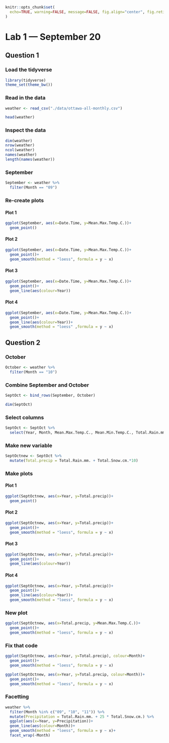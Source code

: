 ```r
knitr::opts_chunk$set(
  echo=TRUE, warning=FALSE, message=FALSE, fig.align="center", fig.retina=3
)
```

# Lab 1 &mdash; September 20

## Question 1

### Load the tidyverse

```r
library(tidyverse)
theme_set(theme_bw())
```

### Read in the data

```r
weather <- read_csv("./data/ottawa-all-monthly.csv")

head(weather)
```

### Inspect the data

```r
dim(weather)
nrow(weather)
ncol(weather)
names(weather)
length(names(weather))
```

### September

```r
September <- weather %>%
  filter(Month == "09")
```

### Re-create plots

#### Plot 1

```r
ggplot(September, aes(x=Date.Time, y=Mean.Max.Temp.C.))+
  geom_point()
```

#### Plot 2

```r
ggplot(September, aes(x=Date.Time, y=Mean.Max.Temp.C.))+
  geom_point()+
  geom_smooth(method = "loess", formula = y ~ x)
```

#### Plot 3

```r
ggplot(September, aes(x=Date.Time, y=Mean.Max.Temp.C.))+
  geom_point()+
  geom_line(aes(colour=Year))
```

#### Plot 4

```r
ggplot(September, aes(x=Date.Time, y=Mean.Max.Temp.C.))+
  geom_point()+
  geom_line(aes(colour=Year))+
  geom_smooth(method = "loess" ,formula = y ~ x)
```


## Question 2

### October

```r
October <- weather %>%
  filter(Month == "10")
```

### Combine September and October

```r
SeptOct <- bind_rows(September, October)

dim(SeptOct)
```

### Select columns

```r
SeptOct <- SeptOct %>%
  select(Year, Month, Mean.Max.Temp.C., Mean.Min.Temp.C., Total.Rain.mm., Total.Snow.cm.)
```

### Make new variable

```r
SeptOctnew <- SeptOct %>%
  mutate(Total.precip = Total.Rain.mm. + Total.Snow.cm.*10)
```

### Make plots

#### Plot 1

```r
ggplot(SeptOctnew, aes(x=Year, y=Total.precip))+
  geom_point()
```

#### Plot 2

```r
ggplot(SeptOctnew, aes(x=Year, y=Total.precip))+
  geom_point()+
  geom_smooth(method = "loess", formula = y ~ x)
```

#### Plot 3

```r
ggplot(SeptOctnew, aes(x=Year, y=Total.precip))+
  geom_point()+
  geom_line(aes(colour=Year))
```

#### Plot 4

```r
ggplot(SeptOctnew, aes(x=Year, y=Total.precip))+
  geom_point()+
  geom_line(aes(colour=Year))+
  geom_smooth(method = "loess", formula = y ~ x)
```

### New plot

```r
ggplot(SeptOctnew, aes(x=Total.precip, y=Mean.Max.Temp.C.))+
  geom_point()+
  geom_smooth(method = "loess", formula = y ~ x)
```

### Fix that code

```r
ggplot(SeptOctnew, aes(x=Year, y=Total.precip), colour=Month)+
  geom_point()+
  geom_smooth(method = "loess", formula = y ~ x)
```

```r
ggplot(SeptOctnew, aes(x=Year, y=Total.precip, colour=Month))+
  geom_point()+
  geom_smooth(method = "loess", formula = y ~ x)
```


### Facetting

```r
weather %>%
  filter(Month %in% c("09", "10", "11")) %>%
  mutate(Precipitation = Total.Rain.mm. + 25 * Total.Snow.cm.) %>%
  ggplot(aes(x=Year, y=Precipitation))+
  geom_line(aes(colour=Month))+
  geom_smooth(method = "loess", formula = y ~ x)+
  facet_wrap(~Month)
```







